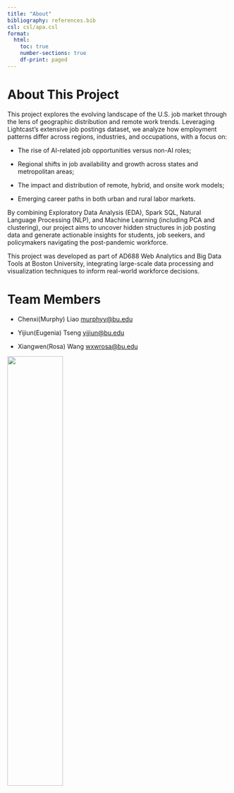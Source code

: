 ```yaml
---
title: "About"
bibliography: references.bib
csl: csl/apa.csl
format:
  html:
    toc: true
    number-sections: true
    df-print: paged
---
```



# About This Project
This project explores the evolving landscape of the U.S. job market through the lens of geographic distribution and remote work trends. Leveraging Lightcast's extensive job postings dataset, we analyze how employment patterns differ across regions, industries, and occupations, with a focus on:

* The rise of AI-related job opportunities versus non-AI roles;

* Regional shifts in job availability and growth across states and metropolitan areas;

* The impact and distribution of remote, hybrid, and onsite work models;

* Emerging career paths in both urban and rural labor markets.

By combining Exploratory Data Analysis (EDA), Spark SQL, Natural Language Processing (NLP), and Machine Learning (including PCA and clustering), our project aims to uncover hidden structures in job posting data and generate actionable insights for students, job seekers, and policymakers navigating the post-pandemic workforce.

This project was developed as part of AD688 Web Analytics and Big Data Tools at Boston University, integrating large-scale data processing and visualization techniques to inform real-world workforce decisions.

# Team Members
* Chenxi(Murphy) Liao      <murphyy@bu.edu>

*  Yijiun(Eugenia) Tseng   <yijiun@bu.edu>

* Xiangwen(Rosa) Wang      <wxwrosa@bu.edu>





![](figureswxw/BU_logo1.png.png){width=50% fig-align='center'}